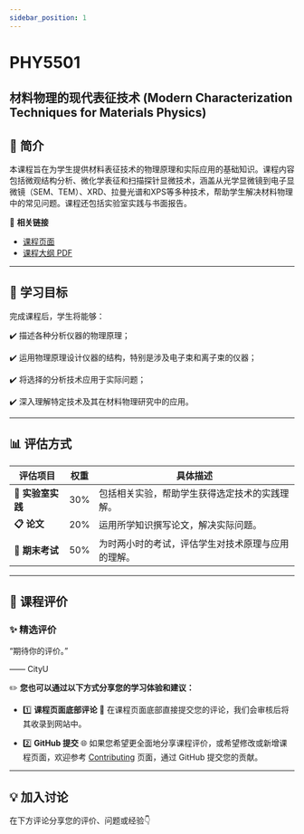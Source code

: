 ```yaml
---
sidebar_position: 1
---
```


# PHY5501
## 材料物理的现代表征技术 (Modern Characterization Techniques for Materials Physics)

## **📘 简介**
本课程旨在为学生提供材料表征技术的物理原理和实际应用的基础知识。课程内容包括微观结构分析、微化学表征和扫描探针显微技术，涵盖从光学显微镜到电子显微镜（SEM、TEM）、XRD、拉曼光谱和XPS等多种技术，帮助学生解决材料物理中的常见问题。课程还包括实验室实践与书面报告。

🔗 **相关链接**
- [课程页面](https://www.cityu.edu.hk/catalogue/pg/202425/course/PHY5501.htm)
- [课程大纲 PDF](https://www.cityu.edu.hk/catalogue/pg/202425/course/PHY5501.pdf)

---

## **🎯 学习目标**

完成课程后，学生将能够：

✔️ 描述各种分析仪器的物理原理；

✔️ 运用物理原理设计仪器的结构，特别是涉及电子束和离子束的仪器；

✔️ 将选择的分析技术应用于实际问题；

✔️ 深入理解特定技术及其在材料物理研究中的应用。

---

## **📊 评估方式**

| **评估项目**       | **权重** | **具体描述**                                                                                       |
|-------------------|---------|---------------------------------------------------------------------------------------------------|
| **📂 实验室实践**   | 30%      | 包括相关实验，帮助学生获得选定技术的实践理解。                                                       |
| **📋 论文**        | 20%      | 运用所学知识撰写论文，解决实际问题。                                                                  |
| **📝 期末考试**    | 50%      | 为时两小时的考试，评估学生对技术原理与应用的理解。                                                        |

---

## **💬 课程评价**

### ✨ **精选评价**
<div className={commentStyles.commentBox}>
    <p className={commentStyles.commentText}>
        “期待你的评价。”
    </p>
    <p className={commentStyles.commentAuthor}>—— CityU</p>
</div>

✏️ **您也可以通过以下方式分享您的学习体验和建议：**

- 1️⃣ **课程页面底部评论**
💬 在课程页面底部直接提交您的评论，我们会审核后将其收录到网站中。

- 2️⃣ **GitHub 提交**
🌐 如果您希望更全面地分享课程评价，或希望修改或新增课程页面，欢迎参考 [Contributing](https://penjc.github.io/cityU-navigator/contributing) 页面，通过 GitHub 提交您的贡献。

---

## **💡 加入讨论**

在下方评论分享您的评价、问题或经验👇
<Utterances />
